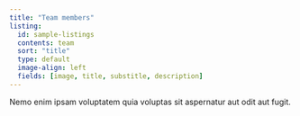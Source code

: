 ```yaml
---
title: "Team members"
listing:
  id: sample-listings
  contents: team
  sort: "title"
  type: default
  image-align: left
  fields: [image, title, substitle, description]
---
```


Nemo enim ipsam voluptatem quia voluptas sit aspernatur aut odit aut fugit.

::: {#sample-listings}
:::


